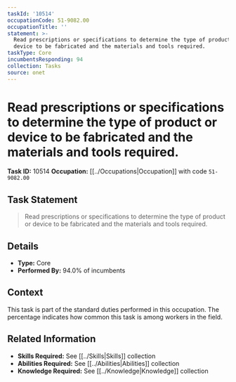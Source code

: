 ```yaml
---
taskId: '10514'
occupationCode: 51-9082.00
occupationTitle: ''
statement: >-
  Read prescriptions or specifications to determine the type of product or
  device to be fabricated and the materials and tools required.
taskType: Core
incumbentsResponding: 94
collection: Tasks
source: onet
---
```

# Read prescriptions or specifications to determine the type of product or device to be fabricated and the materials and tools required.

**Task ID:** 10514
**Occupation:** [[../Occupations|Occupation]] with code `51-9082.00`

## Task Statement

> Read prescriptions or specifications to determine the type of product or device to be fabricated and the materials and tools required.

## Details

- **Type:** Core
- **Performed By:** 94.0% of incumbents

## Context

This task is part of the standard duties performed in this occupation. The percentage indicates how common this task is among workers in the field.

## Related Information

- **Skills Required:** See [[../Skills|Skills]] collection
- **Abilities Required:** See [[../Abilities|Abilities]] collection
- **Knowledge Required:** See [[../Knowledge|Knowledge]] collection
